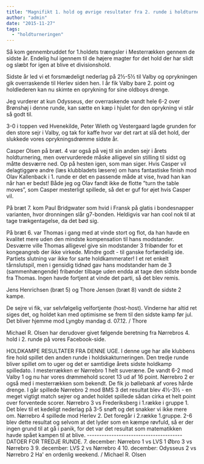 ```yaml
---
title: "Magnifikt 1. hold og øvrige resultater fra 2. runde i holdturneringen"
author: "admin"
date: "2015-11-27"
tags: 
  - "holdturneringen"
---
```


Så kom gennembruddet for 1.holdets trængsler i Mesterrækken gennem de sidste år. Endelig hul igennem til de højere magter for det hold der har slidt og slæbt for igen at blive et divisionshold.

Sidste år led vi et forsmædeligt nederlag på 2½-5½ til Valby og oprykningen gik overraskende til Herlev siden hen. I år fik Valby bare 2. point og holdlederen kan nu skimte en oprykning for sine oldboys drenge.

Jeg vurderer at kun Odysseus, der overraskende vandt hele 6-2 over Brønshøj i denne runde, kan sætte en kæp i hjulet for den oprykning vi står så godt til.

3-0 i toppen ved Hvenekilde, Peter Wieth og Vestergaard lagde grunden for den store sejr i Valby, og tak for kaffe hvor var det rart at slå det hold, der slukkede vores oprykningsdrømme sidste år.

Casper Olsen på bræt. 4 var også på vej til sin anden sejr i årets holdturnering, men overvurderede måske alligevel sin stilling til sidst og måtte desværre ned. Op på hesten igen, som man siger. Hvis Casper vil delagtiggøre andre (læs klubbladets læsere) om hans fantastiske finish mod Olav Kallenback i 1. runde er det en passende måde at vise, hvad han kan når han er bedst! Både jeg og Olav fandt ikke de flotte ”turn the table moves”, som Casper mesterligt spillede, så det er guf for øjet hvis Casper vil.

På bræt 7. kom Paul Bridgwater som hvid i Fransk på glatis i bondesnapper varianten, hvor dronningen slår g7-bonden. Heldigvis var han cool nok til at tage trækgentagelse, da det bød sig.

På bræt 6. var Thomas i gang med at vinde stort og flot, da han havde en kvalitet mere uden den mindste kompensation til hans modstander. Desværre ville Thomas alligevel give sin modstander 3 fribønder for et kongeangreb der ikke virkede. Mindre godt - til ganske forfærdelig ide. Partiets slutning var ikke for sarte holdkammerater! I et ret enkelt tårnslutspil, men i gensidig tidnød gav hans modstander ham de 3 (sammenhængende) fribønder tilbage uden endda at tage den sidste bonde fra Thomas. Ingen havde fortjent at vinde det parti, så det blev remis.

Jens Henrichsen (bræt 5) og Thore Jensen (bræt 8) vandt de sidste 2 kampe.

De sejre vi fik, var selvfølgelig velfortjente (host-host). Vinderne har altid ret siges det, og holdet kan med optimisme se frem til den sidste kamp før jul. Det bliver hjemme mod Lyngby mandag d. 07.12. / Thore

Michael R. Olsen har derudover givet følgende beretning fra Nørrebros 4. hold i 2. runde på vores Facebook-side.

HOLDKAMPE RESULTATER FRA DENNE UGE. I denne uge har alle klubbens fire hold spillet den anden runde i holdskakturneringen. Den tredje runde bliver spillet om to uger og det er samtidige årets sidste holdkamp spilledato. I mesterrækken er Nørrebro 1 helt suveræne. De vandt 6-2 mod Valby 1 og nu har vores drømmehold scoret 13 ud af 16 point. Nørrebro 2 er også med i mesterrækken som bekendt. De fik jo bøllebank af vores hårde drenge. I går spillede Nørrebro 2 mod BMS 3 det resultat blev 4½-3½ - en meget vigtigt match sejrer og andet holdet spillede sådan cirka et helt point over forventede scorer. Nørrebro 3 vs Frederiksberg i 1.række i gruppe 1. Det blev til et kedeligt nederlag på 3-5 snøft og det snakker vi ikke mere om. Nørrebro 4 spillede mod Herlev 2. Det foregår i 2.række 1.gruppe. 2-6 blev dette resultat og selvom at det lyder som en kæmpe røvfuld, så er der ingen grund til at gå i panik, for det var det resultat som matematikken havde spået kampen til at blive. --------------------------------------- DATOER FOR TREDJE RUNDE. 7. december: Nørrebro 1 vs LVS 1 Øbro 3 vs Nørrebro 3 9. december: LVS 2 vs Nørrebro 4 10. december: Odysseus 2 vs Nørrebro 2 Ha' en ordenlig weekend. / Michael R. Olsen
